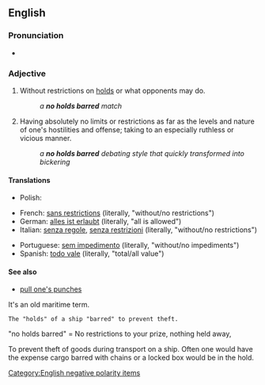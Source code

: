 {{also|no-holds-barred}}
==English==

===Pronunciation===
* {{audio|en|En-au-no holds barred.ogg|Audio (AU)}}

===Adjective===
{{en-adj|-}}

# {{lb|en|wrestling}} Without restrictions on [[hold]]s or what opponents may do.
#: ''a '''no holds barred''' match''
# {{lb|en|idiomatic}} Having absolutely no limits or restrictions as far as the levels and nature of one's hostilities and offense; taking to an especially ruthless or vicious manner.
#: ''a '''no holds barred''' debating style that quickly transformed into bickering''

====Translations====
{{trans-top|in wrestling: without restrictions on holds or what opponents may do}}
{{trans-mid}}
{{trans-bottom}}

{{trans-top|idiomatic: having absolutely no reserve or restrictions in lengths; in an especially ruthless or vicious manner}}
* Polish: {{t|pl|wszystkie chwyty dozwolone}}
{{trans-mid}}
{{trans-bottom}}

{{checktrans-top}}
* French: [[sans restrictions]] (literally, "without/no restrictions")
* German: [[alles ist erlaubt]] (literally, "all is allowed")
* Italian: [[senza regole]], [[senza restrizioni]] (literally, "without/no restrictions")
{{trans-mid}}
* Portuguese: [[sem impedimento]] (literally, "without/no impediments")
* Spanish: [[todo vale]] (literally, "total/all value") <!-- no: "everything is valid" -->
{{trans-bottom}}

====See also====
* [[pull one's punches]]

[[Category:English negative polarity items]]
It's an old maritime term.
 The "holds" of a ship "barred" to prevent theft.
"no holds barred" = No restrictions to your prize, nothing held away,



To prevent theft of goods during transport on a ship. Often one would have the expense cargo barred with chains or a locked box would be in the hold.